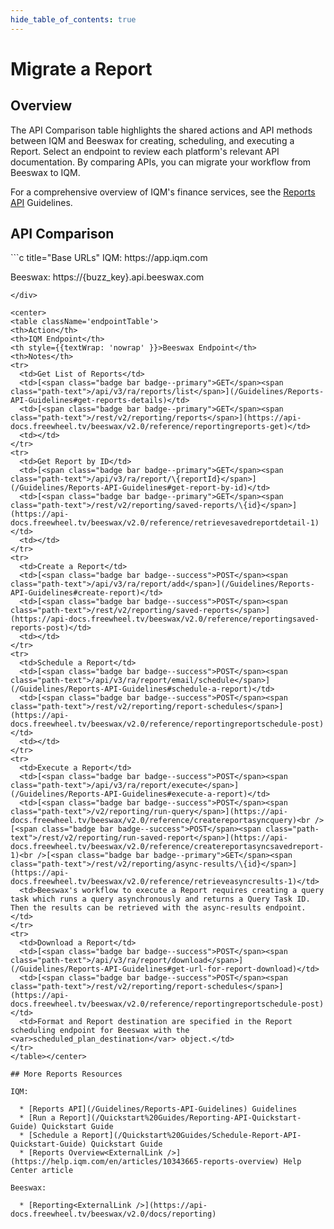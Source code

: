 ```yaml
---
hide_table_of_contents: true
---
```



# Migrate a Report

## Overview

The API Comparison table highlights the shared actions and API methods between IQM and Beeswax for creating, scheduling, and executing a Report. Select an endpoint to review each platform's relevant API documentation. By comparing APIs, you can migrate your workflow from Beeswax to IQM. 

For a comprehensive overview of IQM's finance services, see the [Reports API](/Guidelines/Reports-API-Guidelines) Guidelines.

## API Comparison

<div class="smallTable">
```c title="Base URLs"
  IQM: https://app.iqm.com
  
  Beeswax: https://{buzz_key}.api.beeswax.com
```
</div>

<center>
<table className='endpointTable'>
<th>Action</th>
<th>IQM Endpoint</th>
<th style={{textWrap: 'nowrap' }}>Beeswax Endpoint</th>
<th>Notes</th>
<tr>
  <td>Get List of Reports</td>
  <td>[<span class="badge bar badge--primary">GET</span><span class="path-text">/api/v3/ra/reports/list</span>](/Guidelines/Reports-API-Guidelines#get-reports-details)</td>
  <td>[<span class="badge bar badge--primary">GET</span><span class="path-text">/rest/v2/reporting/reports</span>](https://api-docs.freewheel.tv/beeswax/v2.0/reference/reportingreports-get)</td>
  <td></td>
</tr>
<tr>
  <td>Get Report by ID</td>
  <td>[<span class="badge bar badge--primary">GET</span><span class="path-text">/api/v3/ra/report/\{reportId}</span>](/Guidelines/Reports-API-Guidelines#get-report-by-id)</td>
  <td>[<span class="badge bar badge--primary">GET</span><span class="path-text">/rest/v2/reporting/saved-reports/\{id}</span>](https://api-docs.freewheel.tv/beeswax/v2.0/reference/retrievesavedreportdetail-1)</td>
  <td></td>
</tr>
<tr>
  <td>Create a Report</td>
  <td>[<span class="badge bar badge--success">POST</span><span class="path-text">/api/v3/ra/report/add</span>](/Guidelines/Reports-API-Guidelines#create-report)</td>
  <td>[<span class="badge bar badge--success">POST</span><span class="path-text">/rest/v2/reporting/saved-reports</span>](https://api-docs.freewheel.tv/beeswax/v2.0/reference/reportingsaved-reports-post)</td>
  <td></td>
</tr>
<tr>
  <td>Schedule a Report</td>
  <td>[<span class="badge bar badge--success">POST</span><span class="path-text">/api/v3/ra/report/email/schedule</span>](/Guidelines/Reports-API-Guidelines#schedule-a-report)</td>
  <td>[<span class="badge bar badge--success">POST</span><span class="path-text">/rest/v2/reporting/report-schedules</span>](https://api-docs.freewheel.tv/beeswax/v2.0/reference/reportingreportschedule-post)</td>
  <td></td>
</tr>
<tr>
  <td>Execute a Report</td>
  <td>[<span class="badge bar badge--success">POST</span><span class="path-text">/api/v3/ra/report/execute</span>](/Guidelines/Reports-API-Guidelines#execute-a-report)</td>
  <td>[<span class="badge bar badge--success">POST</span><span class="path-text">/v2/reporting/run-query</span>](https://api-docs.freewheel.tv/beeswax/v2.0/reference/createreportasyncquery)<br />[<span class="badge bar badge--success">POST</span><span class="path-text">/rest/v2/reporting/run-saved-report</span>](https://api-docs.freewheel.tv/beeswax/v2.0/reference/createreportasyncsavedreport-1)<br />[<span class="badge bar badge--primary">GET</span><span class="path-text">/rest/v2/reporting/async-results/\{id}</span>](https://api-docs.freewheel.tv/beeswax/v2.0/reference/retrieveasyncresults-1)</td>
  <td>Beeswax's workflow to execute a Report requires creating a query task which runs a query asynchronously and returns a Query Task ID. Then the results can be retrieved with the async-results endpoint.</td>
</tr>
<tr>
  <td>Download a Report</td>
  <td>[<span class="badge bar badge--success">POST</span><span class="path-text">/api/v3/ra/report/download</span>](/Guidelines/Reports-API-Guidelines#get-url-for-report-download)</td>
  <td>[<span class="badge bar badge--success">POST</span><span class="path-text">/rest/v2/reporting/report-schedules</span>](https://api-docs.freewheel.tv/beeswax/v2.0/reference/reportingreportschedule-post)</td>
  <td>Format and Report destination are specified in the Report scheduling endpoint for Beeswax with the <var>scheduled_plan_destination</var> object.</td>
</tr>
</table></center>

## More Reports Resources 

IQM:

  * [Reports API](/Guidelines/Reports-API-Guidelines) Guidelines
  * [Run a Report](/Quickstart%20Guides/Reporting-API-Quickstart-Guide) Quickstart Guide
  * [Schedule a Report](/Quickstart%20Guides/Schedule-Report-API-Quickstart-Guide) Quickstart Guide
  * [Reports Overview<ExternalLink />](https://help.iqm.com/en/articles/10343665-reports-overview) Help Center article

Beeswax: 

  * [Reporting<ExternalLink />](https://api-docs.freewheel.tv/beeswax/v2.0/docs/reporting)